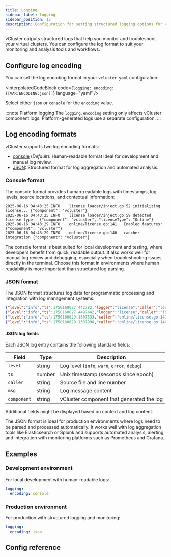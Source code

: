 ```yaml
---
title: Logging
sidebar_label: logging
sidebar_position: 13
description: Configuration for setting structured logging options for vCluster.
---
```



vCluster outputs structured logs that help you monitor and troubleshoot your virtual clusters. You can configure the log format to suit your monitoring and analysis tools and workflows.

## Configure log encoding

You can set the log encoding format in your `vcluster.yaml` configuration:

<InterpolatedCodeBlock 
  code={`logging:
  encoding: [[VAR:ENCODING:json]]`} 
  language="yaml" 
/>

Select either `json` or `console` for the `encoding` value.

:::note Platform logging
The `logging.encoding` setting only affects vCluster component logs. Platform-generated logs use a separate configuration.
:::

## Log encoding formats

vCluster supports two log encoding formats:

- [console](#console-format) (_Default_): Human-readable format ideal for development and manual log review.
- [JSON](#json-format): Structured format for log aggregation and automated analysis.

### Console format

The console format provides human-readable logs with timestamps, log levels, source locations, and contextual information:

```text
2025-06-16 04:43:25	INFO	license	loader/inject.go:52	initializing license...	{"component": "vcluster"}
2025-06-16 04:43:25	INFO	license	loader/inject.go:59	detected license type	{"component": "vcluster", "licenseType": "Online"}
2025-06-16 04:43:29	INFO	online/license.go:141	Enabled features:	{"component": "vcluster"}
2025-06-16 04:43:29	INFO	online/license.go:146	rancher-integration	{"component": "vcluster"}
```

The console format is best suited for local development and testing, where developers benefit from quick, readable output. It also works well for manual log review and debugging, especially when troubleshooting issues directly in the terminal. Choose this format in environments where human readability is more important than structured log parsing.

### JSON format

The JSON format structures log data for programmatic processing and integration with log management systems:

```json
{"level":"info","ts":1750160027.442782,"logger":"license","caller":"loader/inject.go:52","msg":"initializing license...","component":"vcluster"}
{"level":"info","ts":1750160027.4497442,"logger":"license","caller":"loader/inject.go:59","msg":"detected license type","component":"vcluster","licenseType":"Online"}
{"level":"info","ts":1750160029.1307533,"caller":"online/license.go:141","msg":"Enabled features:","component":"vcluster"}
{"level":"info","ts":1750160029.1307998,"caller":"online/license.go:146","msg":"connected-clusters","component":"vcluster"}
```

#### JSON log fields

Each JSON log entry contains the following standard fields:

| Field | Type | Description |
|-------|------|-------------|
| `level` | string | Log level (`info`, `warn`, `error`, `debug`) |
| `ts`    | number | Unix timestamp (seconds since epoch) |
| `caller`| string | Source file and line number |
| `msg`   | string | Log message content |
| `component` | string | vCluster component that generated the log |

Additional fields might be displayed based on context and log content.

The JSON format is ideal for production environments where logs need to be parsed and processed automatically. It works well with log aggregation tools like Elasticsearch or Splunk and supports automated analysis, alerting, and integration with monitoring platforms such as Prometheus and Grafana.

## Examples

### Development environment

For local development with human-readable logs:

```yaml
logging:
  encoding: console
```

### Production environment

For production with structured logging and monitoring:

```yaml
logging:
  encoding: json
```

## Config reference

<Logging />


